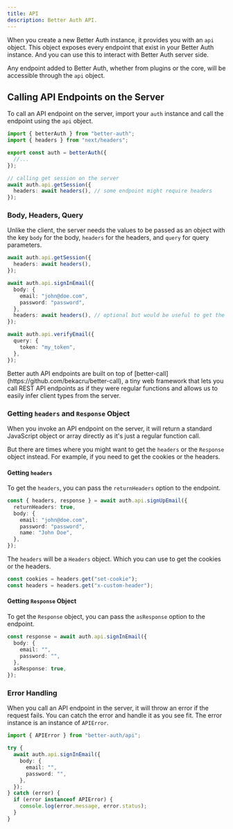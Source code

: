 ```yaml
---
title: API
description: Better Auth API.
---
```


When you create a new Better Auth instance, it provides you with an `api` object. This object exposes every endpoint that exist in your Better Auth instance. And you can use this to interact with Better Auth server side.

Any endpoint added to Better Auth, whether from plugins or the core, will be accessible through the `api` object.

## Calling API Endpoints on the Server

To call an API endpoint on the server, import your `auth` instance and call the endpoint using the `api` object.

```ts title="server.ts"
import { betterAuth } from "better-auth";
import { headers } from "next/headers";

export const auth = betterAuth({
  //...
});

// calling get session on the server
await auth.api.getSession({
  headers: await headers(), // some endpoint might require headers
});
```

### Body, Headers, Query

Unlike the client, the server needs the values to be passed as an object with the key `body` for the body, `headers` for the headers, and `query` for query parameters.

```ts title="server.ts"
await auth.api.getSession({
  headers: await headers(),
});

await auth.api.signInEmail({
  body: {
    email: "john@doe.com",
    password: "password",
  },
  headers: await headers(), // optional but would be useful to get the user IP, user agent, etc.
});

await auth.api.verifyEmail({
  query: {
    token: "my_token",
  },
});
```

<Callout>
  Better auth API endpoints are built on top of
  [better-call](https://github.com/bekacru/better-call), a tiny web framework that lets
  you call REST API endpoints as if they were regular functions and allows us to easily
  infer client types from the server.
</Callout>

### Getting `headers` and `Response` Object

When you invoke an API endpoint on the server, it will return a standard JavaScript object or array directly as it's just a regular function call.

But there are times where you might want to get the `headers` or the `Response` object instead. For example, if you need to get the cookies or the headers.

#### Getting `headers`

To get the `headers`, you can pass the `returnHeaders` option to the endpoint.

```ts
const { headers, response } = await auth.api.signUpEmail({
  returnHeaders: true,
  body: {
    email: "john@doe.com",
    password: "password",
    name: "John Doe",
  },
});
```

The `headers` will be a `Headers` object. Which you can use to get the cookies or the headers.

```ts
const cookies = headers.get("set-cookie");
const headers = headers.get("x-custom-header");
```

#### Getting `Response` Object

To get the `Response` object, you can pass the `asResponse` option to the endpoint.

```ts title="server.ts"
const response = await auth.api.signInEmail({
  body: {
    email: "",
    password: "",
  },
  asResponse: true,
});
```

### Error Handling

When you call an API endpoint in the server, it will throw an error if the request fails. You can catch the error and handle it as you see fit. The error instance is an instance of `APIError`.

```ts title="server.ts"
import { APIError } from "better-auth/api";

try {
  await auth.api.signInEmail({
    body: {
      email: "",
      password: "",
    },
  });
} catch (error) {
  if (error instanceof APIError) {
    console.log(error.message, error.status);
  }
}
```

